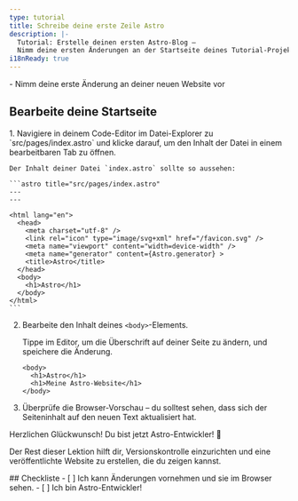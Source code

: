```yaml
---
type: tutorial
title: Schreibe deine erste Zeile Astro
description: |-
  Tutorial: Erstelle deinen ersten Astro-Blog —
  Nimm deine ersten Änderungen an der Startseite deines Tutorial-Projekts vor
i18nReady: true
---
```



<PreCheck>
  - Nimm deine erste Änderung an deiner neuen Website vor
</PreCheck>

## Bearbeite deine Startseite

<Steps>
1. Navigiere in deinem Code-Editor im Datei-Explorer zu `src/pages/index.astro` und klicke darauf, um den Inhalt der Datei in einem bearbeitbaren Tab zu öffnen.

    Der Inhalt deiner Datei `index.astro` sollte so aussehen:

    ```astro title="src/pages/index.astro"
    ---
    ---

    <html lang="en">
      <head>
        <meta charset="utf-8" />
        <link rel="icon" type="image/svg+xml" href="/favicon.svg" />
        <meta name="viewport" content="width=device-width" />
        <meta name="generator" content={Astro.generator} >
        <title>Astro</title>
      </head>
      <body>
        <h1>Astro</h1>
      </body>
    </html>
    ```

2. Bearbeite den Inhalt deines `<body>`-Elements.

    Tippe im Editor, um die Überschrift auf deiner Seite zu ändern, und speichere die Änderung.

    ```astro title="src/pages/index.astro" del={2} ins={3}
    <body>
      <h1>Astro</h1>
      <h1>Meine Astro-Website</h1>
    </body>
    ```

3. Überprüfe die Browser-Vorschau – du solltest sehen, dass sich der Seiteninhalt auf den neuen Text aktualisiert hat.
</Steps>

Herzlichen Glückwunsch! Du bist jetzt Astro-Entwickler! 🎉

Der Rest dieser Lektion hilft dir, Versionskontrolle einzurichten und eine veröffentlichte Website zu erstellen, die du zeigen kannst.

<Box icon="check-list">
## Checkliste

<Checklist>
- [ ] Ich kann Änderungen vornehmen und sie im Browser sehen.
- [ ] Ich bin Astro-Entwickler!
</Checklist>
</Box>
